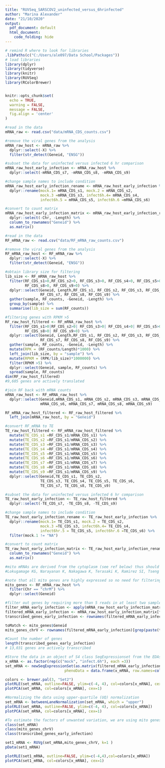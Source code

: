 ```yaml
---
title: "RUVSeq_SARSCOV2_uninfected_versus_6hrinfected"
author: "Marina Alexander"
date: "21/10/2020"
output:
  pdf_document: default
  html_document:
    code_folding: hide
---
```


```r

# remind R where to look for libraries
.libPaths(c("C:/Users/ale097/Data School/Packages"))
# load libraries
library(dplyr)
library(tidyverse)
library(knitr)
library(RUVSeq)
library(RColorBrewer)


knitr::opts_chunk$set(
  echo = TRUE,
  warning = FALSE,
  message = FALSE,
  fig.align = 'center'
)
```

```r

#read in the data
mRNA_raw <- read.csv("data/mRNA_CDS_counts.csv")

#remove the viral genes from the analysis 
mRNA_raw_host <- mRNA_raw %>%
  dplyr::select(-X) %>% 
  filter(str_detect(Geneid, "ENSG"))

#subset the data for uninfected versus infected 6 hr comparison
mRNA_raw_host_early_infection <- mRNA_raw_host %>% 
  dplyr::select(-mRNA_CDS_s7, -mRNA_CDS_s8, -mRNA_CDS_s9)

#change sample names to include condition
mRNA_raw_host_early_infection_rename <- mRNA_raw_host_early_infection %>% 
  dplyr::rename(mock.1= mRNA_CDS_s1, mock.2 = mRNA_CDS_s2, 
                mock.3 =mRNA_CDS_s3, infect6h.4= mRNA_CDS_s4, 
                infect6h.5 = mRNA_CDS_s5, infect6h.6 =mRNA_CDS_s6)

#convert to count matrix
mRNA_raw_host_early_infection_matrix <- mRNA_raw_host_early_infection_rename %>% 
  dplyr::select(-Chr, -Length) %>% 
  column_to_rownames("Geneid") %>% 
  as.matrix()

```

```r
#read in the data
RF_mRNA_raw <- read.csv("data/RF_mRNA_raw_counts.csv")

#remove the viral genes from the analysis 
RF_mRNA_raw_host <- RF_mRNA_raw %>%
  dplyr::select(-X) %>% 
  filter(str_detect(Geneid, "ENSG"))

#obtain library size for filtering
lib_size <- RF_mRNA_raw_host %>%
  filter(RF_CDS_s1>0,RF_CDS_s2>0, RF_CDS_s3>0, RF_CDS_s4>0, RF_CDS_s5>0, RF_CDS_s6>0, RF_CDS_s7>0,
         RF_CDS_s8>0, RF_CDS_s9>0) %>%
  dplyr::select(Geneid, Length,RF_CDS_s1, RF_CDS_s2, RF_CDS_s3, RF_CDS_s4, RF_CDS_s5, RF_CDS_s6,
                RF_CDS_s7, RF_CDS_s8, RF_CDS_s9) %>% 
  gather(sample, RF_counts, -Geneid, -Length) %>% 
  group_by(sample) %>% 
  summarise(lib_size = sum(RF_counts))

#filtering genes with RPKM >5
RF_raw_host_filtered <- RF_mRNA_raw_host %>%
  filter(RF_CDS_s1>0|RF_CDS_s2>0| RF_CDS_s3>0| RF_CDS_s4>0| RF_CDS_s5>0| RF_CDS_s6>0|RF_CDS_s7>0|
         RF_CDS_s8>0| RF_CDS_s9>0) %>%
  dplyr::select(Geneid, Length,RF_CDS_s1, RF_CDS_s2, RF_CDS_s3, RF_CDS_s4, RF_CDS_s5, RF_CDS_s6,
                RF_CDS_s7, RF_CDS_s8, RF_CDS_s9) %>% 
  gather(sample, RF_counts, -Geneid, -Length) %>% 
  mutate(RPK = (RF_counts/Length)*1000) %>%
  left_join(lib_size, by = "sample") %>% 
  mutate(RPKM = (RPK/lib_size)*1000000) %>% 
  filter(RPKM >5) %>% 
  dplyr::select(Geneid, sample, RF_counts) %>% 
  spread(sample, RF_counts)
dim(RF_raw_host_filtered)
#9,605 genes are actively translated

#join RF back with mRNA counts
mRNA_raw_host <- RF_mRNA_raw_host %>% 
  dplyr::select(Geneid,mRNA_CDS_s1, mRNA_CDS_s2, mRNA_CDS_s3, mRNA_CDS_s4, mRNA_CDS_s5,
                mRNA_CDS_s6, mRNA_CDS_s7, mRNA_CDS_s8, mRNA_CDS_s9)

RF_mRNA_raw_host_filtered <- RF_raw_host_filtered %>% 
  left_join(mRNA_raw_host, by = "Geneid")

#convert RF_mRNA to TE
TE_raw_host_filtered <- RF_mRNA_raw_host_filtered %>% 
  mutate(TE_CDS_s1 =RF_CDS_s1/mRNA_CDS_s1) %>% 
  mutate(TE_CDS_s2 =RF_CDS_s1/mRNA_CDS_s2) %>% 
  mutate(TE_CDS_s3 =RF_CDS_s1/mRNA_CDS_s3) %>% 
  mutate(TE_CDS_s4 =RF_CDS_s1/mRNA_CDS_s4) %>% 
  mutate(TE_CDS_s5 =RF_CDS_s1/mRNA_CDS_s5) %>% 
  mutate(TE_CDS_s6 =RF_CDS_s1/mRNA_CDS_s6) %>% 
  mutate(TE_CDS_s7 =RF_CDS_s1/mRNA_CDS_s7) %>% 
  mutate(TE_CDS_s8 =RF_CDS_s1/mRNA_CDS_s8) %>% 
  mutate(TE_CDS_s9 =RF_CDS_s1/mRNA_CDS_s9) %>% 
  dplyr::select(Geneid,TE_CDS_s1, TE_CDS_s2, 
                TE_CDS_s3, TE_CDS_s4, TE_CDS_s5, TE_CDS_s6, 
                TE_CDS_s7, TE_CDS_s8, TE_CDS_s9)

#subset the data for uninfected versus infected 6 hr comparison
TE_raw_host_early_infection <- TE_raw_host_filtered %>% 
  dplyr::select(-TE_CDS_s7, -TE_CDS_s8, -TE_CDS_s9)

#change sample names to include condition
TE_raw_host_early_infection_rename <- TE_raw_host_early_infection %>%
  dplyr::rename(mock.1= TE_CDS_s1, mock.2 = TE_CDS_s2, 
                mock.3 =TE_CDS_s3, infect6h.4= TE_CDS_s4, 
                infect6hr.5 = TE_CDS_s5, infect6hr.6 =TE_CDS_s6) %>% 
  filter(mock.1 != "NA")

#convert to count matrix
TE_raw_host_early_infection_matrix <- TE_raw_host_early_infection_rename %>%
  column_to_rownames("Geneid") %>% 
  as.matrix()

```

```r

#mito mRNAs are derived from the cytoplasm (see ref below) thus should be resistant to nsp1-directed host shut down
#Lokugamage KG, Narayanan K, Nakagawa K, Terasaki K, Ramirez SI, Tseng CT, Makino S. Middle East Respiratory Syndrome Coronavirus nsp1 Inhibits Host Gene Expression by Selectively Targeting mRNAs Transcribed in the Nucleus while Sparing mRNAs of Cytoplasmic Origin. J Virol. 2015 Nov;89(21):10970-81. doi: 10.1128/JVI.01352-15. Epub 2015 Aug 26. PMID: 26311885; PMCID: PMC4621111.

#note that all mito genes are highly expressed so no need for filtering
mito_genes <- RF_mRNA_raw_host %>% 
  filter(Chr == "chrM") %>% 
  dplyr::select(Geneid) 

```


```r

#filter out genes by requiring more than 5 reads in at least two samples for each gene.
filter_mRNA_early_infection <- apply(mRNA_raw_host_early_infection_matrix, 1, function(x) length(x[x>5])>=2)
filtered_mRNA_early_infection <- mRNA_raw_host_early_infection_matrix[filter_mRNA_early_infection,]
transcribed_genes_early_infection <- rownames(filtered_mRNA_early_infection)[grep("^ENS", rownames(filtered_mRNA_early_infection))]

toMatch <- mito_genes$Geneid
mito_genes_chrV <- rownames(filtered_mRNA_early_infection)[grep(paste(toMatch, collapse="|"), rownames(filtered_mRNA_early_infection))]

#Count the number of genes
length(transcribed_genes_early_infection)
# 13,031 genes are actively transcribed

```


```r

#Store the data in an object of S4 class SeqExpressionset from the EDAsEQ package so that normalization can be visualized
x_mRNA <- as.factor(rep(c("mock", "infect.6h"), each =3))
set_mRNA <- newSeqExpressionSet(as.matrix(filtered_mRNA_early_infection),
                           phenoData = data.frame(x_mRNA, row.names=colnames(filtered_mRNA_early_infection)))

colors <- brewer.pal(3, "Set2")
plotRLE(set_mRNA, outline=FALSE, ylim=c(-4, 4), col=colors[x_mRNA], cex.lab = 0.2)
plotPCA(set_mRNA, col=colors[x_mRNA], cex=1)

```

```r

#Normalizing the data using upper-quartile (UQ) normalization
set_mRNA <- betweenLaneNormalization(set_mRNA, which = "upper")
plotRLE(set_mRNA, outline=FALSE, ylim=c(-4, 4), col=colors[x_mRNA])
plotPCA(set_mRNA, col=colors[x_mRNA], cex=1)

```

```r

#To estimate the factors of unwanted variation, we are using mito genes as negative control genes. Assuming theyr are not affected by SARSCOV2 infection
class(set_mRNA)
class(mito_genes_chrV)
class(transcribed_genes_early_infection)

set1_mRNA <- RUVg(set_mRNA,mito_genes_chrV, k=1 )
pData(set1_mRNA)

plotRLE(set1_mRNA, outline=FALSE, ylim=c(-4,4),col=colors[x_mRNA])
plotPCA(set1_mRNA, col=colors[x_mRNA], cex=1)

```
```r



```


